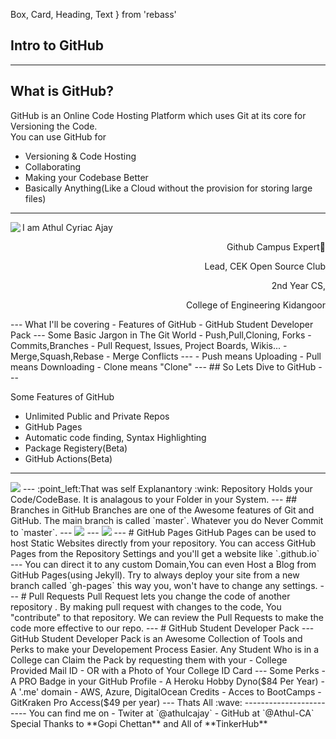   Box,
  Card,
  Heading,
  Text
} from 'rebass'


## Intro to GitHub

---
## What is GitHub?
GitHub is an Online Code Hosting Platform which uses Git at its core for Versioning the Code.  
You can use GitHub for 
- Versioning & Code Hosting
- Collaborating
- Making your Codebase Better
- Basically Anything(Like a Cloud without the provision for storing large files)
---

<div align="left">
<Heading color="red">I am Athul Cyriac Ajay</Heading>
<img src="https://avatars0.githubusercontent.com/u/40897573?s=300&v=4" align="left"/>
</div>                                               
<div align="right">
<p>Github Campus Expert🚩</p>
<p>Lead, CEK Open Source Club</p>
<p>2nd Year CS,</p>
<p>College of Engineering Kidangoor</p></div>
---
What I'll be covering
- Features of GitHub
- GitHub Student Developer Pack
---
Some Basic Jargon in The Git World
- Push,Pull,Cloning, Forks
- Commits,Branches
- Pull Request, Issues, Project Boards, Wikis...
- Merge,Squash,Rebase
- Merge Conflicts
---
- Push means Uploading
- Pull means Downloading
- Clone means "Clone"
---
## So Lets Dive to GitHub
---

Some Features of GitHub
- Unlimited Public and Private Repos
- GitHub Pages
- Automatic code finding, Syntax Highlighting
- Package Registery(Beta)
- GitHub Actions(Beta)
---

<Image src="./images/infinite_meme.jpg" size="auto"/>
---
:point_left:That was self Explanantory :wink:    
Repository Holds your Code/CodeBase. It is analagous to your Folder in your System.
---
## Branches in GitHub
Branches are one of the Awesome features of Git and GitHub. The main branch is called `master`.   
Whatever you do Never Commit to `master`.
---
<Image src="./images/master.jpeg" size="auto" />
---
<Image src="images/ghpages.jpeg" size="auto"/>
---
# GitHub Pages
GitHub Pages can be used to host Static Websites directly from your repository.     
You can access GitHub Pages from the Repository Settings and you'll get a website like `<your_gh_username>.github.io`     
---
You can direct it to any custom Domain,You can even Host a Blog from GitHub Pages(using Jekyll).    
Try to always deploy your site from a new branch called `gh-pages` this way you, won't have to change any settings.
---
# Pull Requests
Pull Request lets you change the code of another repository . By making pull request with changes to the code, You "contribute" to that repository.   
We can review the Pull Requests to make the code more effective to our repo.  
---
# GitHub Student Developer Pack
---
GitHub Student Developer Pack is an Awesome Collection of Tools and Perks to make your Developement Process Easier.    
Any Student Who is in a College can Claim the Pack by requesting them with your
- College Provided Mail ID
- OR with a Photo of Your College ID Card 
---
Some Perks
- A PRO Badge in your GitHub Profile
- A Heroku Hobby Dyno($84 Per Year)
- A '.me' domain
- AWS, Azure, DigitalOcean Credits
- Acces to BootCamps 
- GitKraken Pro Access($49 per year)
---
Thats All :wave:
------------------------
You can find me on 
- Twiter at `@athulcajay` 
- GitHub at `@Athul-CA`  
Special Thanks to **Gopi Chettan** and All of **TinkerHub**
